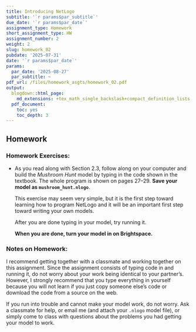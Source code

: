 ```yaml
---
title: Introducing NetLogo
subtitle: '`r params$par_subtitle`'
due_date: '`r params$par_date`'
assignment_type: Homework
short_assignment_type: HW
assignment_number: 2
weight: 2
slug: homework_02
pubdate: '2025-07-31'
date: '`r params$par_date`'
params:
  par_date: '2025-08-27'
  par_subtitle: ~
pdf_url: /files/homework_asgts/homework_02.pdf
output:
  blogdown::html_page:
    md_extensions: +tex_math_single_backslash+compact_definition_lists
  pdf_document:
    toc: yes
    toc_depth: 3
---
```

## Homework

### Homework Exercises:



* As you read along with Section 2.3, follow along on your computer and build the _Mushroom Hunt_ model by typing in the code shown in the textbook. The whole program is shown on pages 27--29.
  **Save your model as `mushroom_hunt.nlogo`**.

  This exercise may seem very simple, but it is the first step toward learning how to program NetLogo and it will be an important first step toward writing your own models.

  After you are done typing in your model, try running it.

  **When you are done, turn your model in on Brightspace.**

### Notes on Homework:


I recommend getting together with a classmate and working together on this assignment. Since the assignment consists of typing code in and running it, do not worry about your work being identical to your partner's. However, I strongly recommend that you type everything in yourself because you will not learn if you just copy someone else's code or download the code from a source on the web.

If you run into trouble and cannot make your model work, do not worry. Ask a classmate for help, or email me (and attach your `.nlogo` model file), or simply come to class with questions about the problems you had getting your model to work.